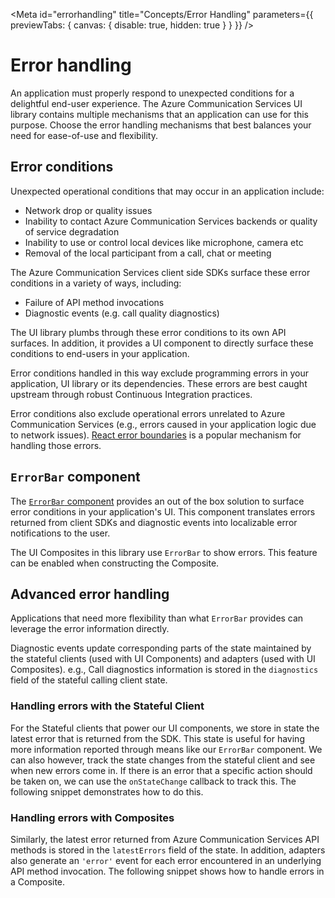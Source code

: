 
<Meta
  id="errorhandling"
  title="Concepts/Error Handling"
  parameters={{ previewTabs: { canvas: { disable: true, hidden: true } } }}
/>


# Error handling

An application must properly respond to unexpected conditions for a delightful end-user experience.
The Azure Communication Services UI library contains multiple mechanisms that an application can use for this purpose.
Choose the error handling mechanisms that best balances your need for ease-of-use and flexibility.

## Error conditions

Unexpected operational conditions that may occur in an application include:

- Network drop or quality issues
- Inability to contact Azure Communication Services backends or quality of service degradation
- Inability to use or control local devices like microphone, camera etc
- Removal of the local participant from a call, chat or meeting

The Azure Communication Services client side SDKs surface these error conditions in a variety of ways, including:

- Failure of API method invocations
- Diagnostic events (e.g. call quality diagnostics)

The UI library plumbs through these error conditions to its own API surfaces.
In addition, it provides a UI component to directly surface these conditions to end-users in your application.

Error conditions handled in this way exclude programming errors in your application,
UI library or its dependencies. These errors are best caught upstream through robust Continuous Integration practices.

Error conditions also exclude operational errors unrelated to Azure Communication Services
(e.g., errors caused in your application logic due to network issues). [React error boundaries] is a popular mechanism for handling
those errors.

[react error boundaries]: https://reactjs.org/docs/error-boundaries.html

## `ErrorBar` component

The [`ErrorBar` component](./?path=/docs/ui-components-error-bar--error-bar) provides an out of the box solution to surface error
conditions in your application's UI. This component translates errors returned from client SDKs and diagnostic events into
localizable error notifications to the user.

The UI Composites in this library use `ErrorBar` to show errors. This feature can be enabled when constructing the Composite.

## Advanced error handling

Applications that need more flexibility than what `ErrorBar` provides can leverage the error information directly.

Diagnostic events update corresponding parts of the state maintained by the stateful clients (used with UI Components) and adapters
(used with UI Composites). e.g., Call diagnostics information is stored in the `diagnostics` field of the stateful calling client state.

### Handling errors with the Stateful Client

For the Stateful clients that power our UI components, we store in state the latest error that is returned from the SDK. This state is useful for having
more information reported through means like our `ErrorBar` component. We can also however, track the state changes from the stateful client
and see when new errors come in. If there is an error that a specific action should be taken on, we can use the `onStateChange` callback to track this. The following
snippet demonstrates how to do this.

<Source code={ErrorHandlingClientSnippetText} />

### Handling errors with Composites

Similarly, the latest error returned from Azure Communication Services API methods is stored in the `latestErrors` field of the state.
In addition, adapters also generate an `'error'` event for each error encountered in an underlying API method invocation. The following snippet
shows how to handle errors in a Composite.

<Source code={ErrorHandlingAdapterSnippetText} />

